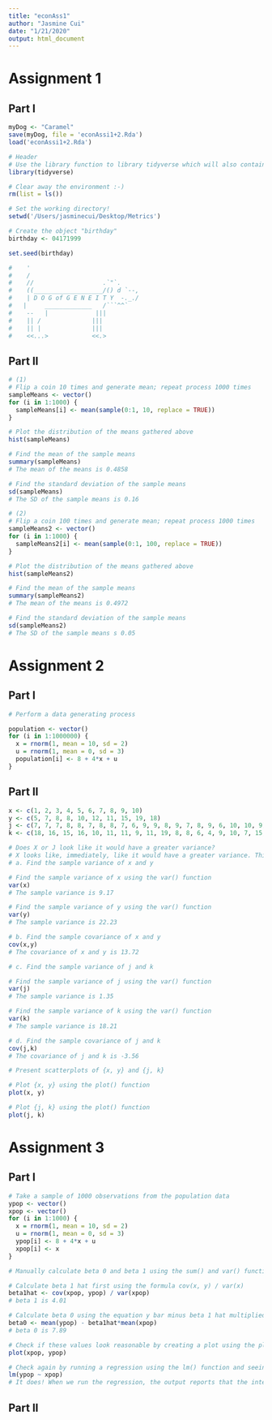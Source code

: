 ```yaml
---
title: "econAss1"
author: "Jasmine Cui"
date: "1/21/2020"
output: html_document
---
```


# Assignment 1
## Part I
```r
myDog <- "Caramel"
save(myDog, file = 'econAssi1+2.Rda')
load('econAssi1+2.Rda')
```

```r
# Header
# Use the library function to library tidyverse which will also contain ggplot and dplyr
library(tidyverse)

# Clear away the environment :-)
rm(list = ls())

# Set the working directory! 
setwd('/Users/jasminecui/Desktop/Metrics')

# Create the object "birthday"
birthday <- 04171999

set.seed(birthday)

#    '
#    /
#    //                   .`"`.
#    ((___________________/() d `--,
#    | D O G of G E N E I T Y  -._./
#   |     _____________   /```^^`
#    --   |             |||
#    || /              |||
#    || |              |||
#    <<...>            <<.>
```


## Part II 
```r
# (1)
# Flip a coin 10 times and generate mean; repeat process 1000 times 
sampleMeans <- vector() 
for (i in 1:1000) {
  sampleMeans[i] <- mean(sample(0:1, 10, replace = TRUE))
}

# Plot the distribution of the means gathered above 
hist(sampleMeans)

# Find the mean of the sample means 
summary(sampleMeans)
# The mean of the means is 0.4858

# Find the standard deviation of the sample means 
sd(sampleMeans)
# The SD of the sample means is 0.16

# (2)
# Flip a coin 100 times and generate mean; repeat process 1000 times
sampleMeans2 <- vector()
for (i in 1:1000) { 
  sampleMeans2[i] <- mean(sample(0:1, 100, replace = TRUE))
}

# Plot the distribution of the means gathered above
hist(sampleMeans2)

# Find the mean of the sample means 
summary(sampleMeans2)
# The mean of the means is 0.4972

# Find the standard deviation of the sample means 
sd(sampleMeans2)
# The SD of the sample means s 0.05
```

# Assignment 2
## Part I 
```r
# Perform a data generating process 

population <- vector()
for (i in 1:1000000) {
  x = rnorm(1, mean = 10, sd = 2)
  u = rnorm(1, mean = 0, sd = 3)
  population[i] <- 8 + 4*x + u 
}
```

## Part II
```r
x <- c(1, 2, 3, 4, 5, 6, 7, 8, 9, 10)
y <- c(5, 7, 8, 8, 10, 12, 11, 15, 19, 18)
j <- c(7, 7, 7, 8, 8, 7, 8, 8, 7, 6, 9, 9, 8, 9, 7, 8, 9, 6, 10, 10, 9)
k <- c(18, 16, 15, 16, 10, 11, 11, 9, 11, 19, 8, 8, 6, 4, 9, 10, 7, 15, 10, 7, 5)

# Does X or J look like it would have a greater variance? 
# X looks like, immediately, like it would have a greater variance. This is because variance is a measure of variability and there is a lot more variability in X's observations than in J. If you look at the formula for calculating sample variance, you see that in the numerator it is the sum of the observed values minus the sample mean squared. Clearly, in X, a large number of the values are likely going to be further away from the sample mean than in J, where the values are pretty much clustered tightly around the mean. 
# a. Find the sample variance of x and y

# Find the sample variance of x using the var() function
var(x)
# The sample variance is 9.17

# Find the sample variance of y using the var() function
var(y)
# The sample variance is 22.23

# b. Find the sample covariance of x and y
cov(x,y)
# The covariance of x and y is 13.72

# c. Find the sample variance of j and k

# Find the sample variance of j using the var() function
var(j)
# The sample variance is 1.35

# Find the sample variance of k using the var() function
var(k)
# The sample variance is 18.21

# d. Find the sample covariance of j and k
cov(j,k)
# The covariance of j and k is -3.56

# Present scatterplots of {x, y} and {j, k}

# Plot {x, y} using the plot() function
plot(x, y)

# Plot {j, k} using the plot() function
plot(j, k)
```

# Assignment 3
## Part I
```r
# Take a sample of 1000 observations from the population data
ypop <- vector()
xpop <- vector()
for (i in 1:1000) {
  x = rnorm(1, mean = 10, sd = 2)
  u = rnorm(1, mean = 0, sd = 3)
  ypop[i] <- 8 + 4*x + u 
  xpop[i] <- x
}

# Manually calculate beta 0 and beta 1 using the sum() and var() functions 

# Calculate beta 1 hat first using the formula cov(x, y) / var(x)
beta1hat <- cov(xpop, ypop) / var(xpop)
# beta 1 is 4.01

# Calculate beta 0 using the equation y bar minus beta 1 hat multiplied by x bar 
beta0 <- mean(ypop) - beta1hat*mean(xpop)
# beta 0 is 7.89

# Check if these values look reasonable by creating a plot using the plot() function
plot(xpop, ypop)

# Check again by running a regression using the lm() function and seeing if the output matches what was calculated 
lm(ypop ~ xpop)
# It does! When we run the regression, the output reports that the intercept is 7.89 and the slope is 4.01 :-) 
```

## Part II 
```r

```

